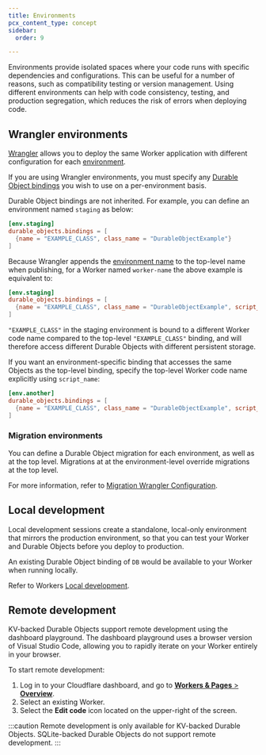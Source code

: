 ```yaml
---
title: Environments
pcx_content_type: concept
sidebar:
  order: 9

---
```



Environments provide isolated spaces where your code runs with specific dependencies and configurations. This can be useful for a number of reasons, such as compatibility testing or version management. Using different environments can help with code consistency, testing, and production segregation, which reduces the risk of errors when deploying code.

## Wrangler environments

[Wrangler](/workers/wrangler/install-and-update/) allows you to deploy the same Worker application with different configuration for each [environment](/workers/wrangler/environments/).

If you are using Wrangler environments, you must specify any [Durable Object bindings](/workers/runtime-apis/bindings/) you wish to use on a per-environment basis.

Durable Object bindings are not inherited. For example, you can define an environment named `staging` as below:

<WranglerConfig>

```toml
[env.staging]
durable_objects.bindings = [
  {name = "EXAMPLE_CLASS", class_name = "DurableObjectExample"}
]
```

</WranglerConfig>

Because Wrangler appends the [environment name](/workers/wrangler/environments/) to the top-level name when publishing, for a Worker named `worker-name` the above example is equivalent to:



<WranglerConfig>

```toml
[env.staging]
durable_objects.bindings = [
  {name = "EXAMPLE_CLASS", class_name = "DurableObjectExample", script_name = "worker-name-staging"}
]
```

</WranglerConfig>

`"EXAMPLE_CLASS"` in the staging environment is bound to a different Worker code name compared to the top-level `"EXAMPLE_CLASS"` binding, and will therefore access different Durable Objects with different persistent storage.

If you want an environment-specific binding that accesses the same Objects as the top-level binding, specify the top-level Worker code name explicitly using `script_name`:



<WranglerConfig>

```toml
[env.another]
durable_objects.bindings = [
  {name = "EXAMPLE_CLASS", class_name = "DurableObjectExample", script_name = "worker-name"}
]
```

</WranglerConfig>

### Migration environments

You can define a Durable Object migration for each environment, as well as at the top level. Migrations at at the environment-level override migrations at the top level.

For more information, refer to [Migration Wrangler Configuration](/durable-objects/reference/durable-objects-migrations/#migration-wrangler-configuration).

## Local development

Local development sessions create a standalone, local-only environment that mirrors the production environment, so that you can test your Worker and Durable Objects before you deploy to production.

An existing Durable Object binding of `DB` would be available to your Worker when running locally.

Refer to Workers [Local development](/workers/development-testing/bindings-per-env/).

## Remote development

KV-backed Durable Objects support remote development using the dashboard playground. The dashboard playground uses a browser version of Visual Studio Code, allowing you to rapidly iterate on your Worker entirely in your browser.

To start remote development:

1. Log in to your Cloudflare dashboard, and go to [**Workers & Pages** > **Overview**](https://dash.cloudflare.com/?to=/:account/workers-and-pages).
2. Select an existing Worker.
3. Select the **Edit code** icon located on the upper-right of the screen.

:::caution
Remote development is only available for KV-backed Durable Objects. SQLite-backed Durable Objects do not support remote development.
:::